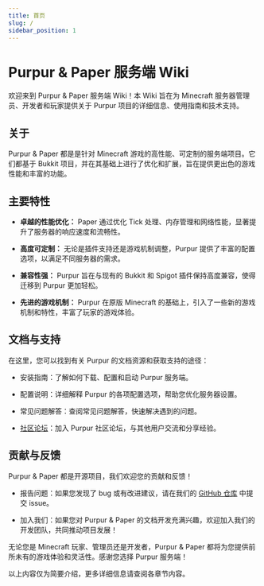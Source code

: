 ```yaml
---
title: 首页
slug: /
sidebar_position: 1
---
```


# Purpur & Paper 服务端 Wiki

欢迎来到 Purpur & Paper 服务端 Wiki！本 Wiki 旨在为 Minecraft 服务器管理员、开发者和玩家提供关于 Purpur 项目的详细信息、使用指南和技术支持。

## 关于

Purpur & Paper 都是是针对 Minecraft 游戏的高性能、可定制的服务端项目。它们都基于 Bukkit 项目，并在其基础上进行了优化和扩展，旨在提供更出色的游戏性能和丰富的功能。

## 主要特性

- **卓越的性能优化：** Paper 通过优化 Tick 处理、内存管理和网络性能，显著提升了服务器的响应速度和流畅性。

- **高度可定制：** 无论是插件支持还是游戏机制调整，Purpur 提供了丰富的配置选项，以满足不同服务器的需求。

- **兼容性强：** Purpur 旨在与现有的 Bukkit 和 Spigot 插件保持高度兼容，使得迁移到 Purpur 更加轻松。

- **先进的游戏机制：** Purpur 在原版 Minecraft 的基础上，引入了一些新的游戏机制和特性，丰富了玩家的游戏体验。

## 文档与支持

在这里，您可以找到有关 Purpur 的文档资源和获取支持的途径：

- 安装指南：了解如何下载、配置和启动 Purpur 服务端。

- 配置说明：详细解释 Purpur 的各项配置选项，帮助您优化服务器设置。

- 常见问题解答：查阅常见问题解答，快速解决遇到的问题。

- [社区论坛](https://forum.purpur.pl/)：加入 Purpur 社区论坛，与其他用户交流和分享经验。

## 贡献与反馈

Purpur & Paper 都是开源项目，我们欢迎您的贡献和反馈！

- 报告问题：如果您发现了 bug 或有改进建议，请在我们的 [GitHub 仓库](https://github.com/PurpurMC/Purpur) 中提交 issue。

- 加入我们：如果您对 Purpur & Paper 的文档开发充满兴趣，欢迎加入我们的开发团队，共同推动项目发展！

无论您是 Minecraft 玩家、管理员还是开发者，Purpur & Paper 都将为您提供前所未有的游戏体验和灵活性。感谢您选择 Purpur 服务端！

以上内容仅为简要介绍，更多详细信息请查阅各章节内容。
